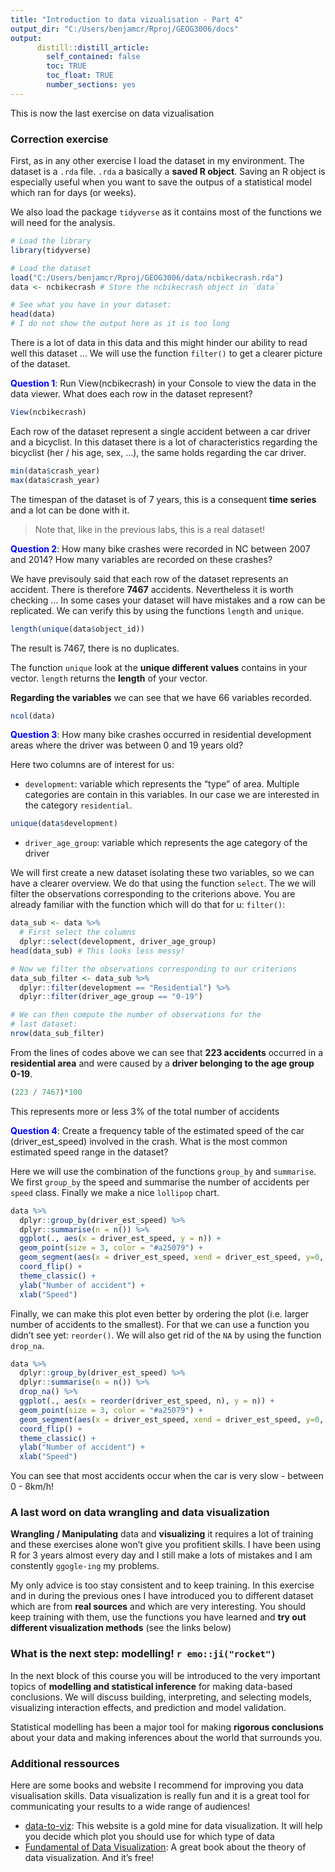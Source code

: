 ```yaml
---
title: "Introduction to data vizualisation - Part 4"
output_dir: "C:/Users/benjamcr/Rproj/GEOG3006/docs"
output: 
      distill::distill_article:
        self_contained: false
        toc: TRUE
        toc_float: TRUE
        number_sections: yes
---
```


This is now the last exercise on data vizualisation

### Correction exercise

First, as in any other exercise I load the dataset in my environment. The dataset is a `.rda` file. `.rda` a basically a **saved R object**. Saving an R object is especially useful when you want to save the outpus of a statistical model which ran for days (or weeks).

We also load the package `tidyverse` as it contains most of the functions we will need for the analysis.

```r
# Load the library
library(tidyverse)

# Load the dataset
load("C:/Users/benjamcr/Rproj/GEOG3006/data/ncbikecrash.rda")
data <- ncbikecrash # Store the ncbikecrash object in `data`
```

```r
# See what you have in your dataset:
head(data)
# I do not show the output here as it is too long
```


There is a lot of data in this data and this might hinder our ability to read well this dataset ... We will use the function `filter()` to get a clearer picture of the dataset.

<span style="color: blue;">**Question 1**</span>: Run View(ncbikecrash) in your Console to view the data in the data viewer. What does each row in the dataset represent?

```r
View(ncbikecrash)
```

Each row of the dataset represent a single accident between a car driver and a bicyclist. In this dataset there is a lot of characteristics regarding the bicyclist (her / his age, sex, ...), the same holds regarding the car driver.

```r
min(data$crash_year)
max(data$crash_year)
```

The timespan of the dataset is of 7 years, this is a consequent **time series** and a lot can be done with it.

> Note that, like in the previous labs, this is a real dataset!


<span style="color: blue;">**Question 2**</span>: How many bike crashes were recorded in NC between 2007 and 2014? How many variables are recorded on these crashes?

We have previsouly said that each row of the dataset represents an accident. There is therefore **7467** accidents. Nevertheless it is worth checking ... In some cases your dataset will have mistakes and a row can be replicated. We can verify this by using the functions `length` and `unique`.

```r
length(unique(data$object_id))
```

The result is 7467, there is no duplicates.

The function `unique` look at the **unique different values** contains in your vector. `length` returns the **length** of your vector.

**Regarding the variables** we can see that we have 66 variables recorded. 

```r
ncol(data)
```

<span style="color: blue;">**Question 3**</span>: How many bike crashes occurred in residential development areas where the driver was between 0 and 19 years old?

Here two columns are of interest for us:

* `development`: variable which represents the "type" of area. Multiple categories are contain in this variables. In our case we are interested in the category `residential`.

```r
unique(data$development)
```

* `driver_age_group`: variable which represents the age category of the driver

We will first create a new dataset isolating these two variables, so we can have a clearer overview. We do that using the function `select`. The we will filter the observations corresponding to the criterions above. You are already familiar with the function which will do that for u: `filter()`:

```r
data_sub <- data %>% 
  # First select the columns
  dplyr::select(development, driver_age_group)
head(data_sub) # This looks less messy!

# Now we filter the observations corresponding to our criterions
data_sub_filter <- data_sub %>% 
  dplyr::filter(development == "Residential") %>% 
  dplyr::filter(driver_age_group == "0-19")

# We can then compute the number of observations for the
# last dataset:
nrow(data_sub_filter)
```

From the lines of codes above we can see that **223 accidents** occurred in a **residential area** and were caused by a **driver belonging to the age group 0-19**. 

```r
(223 / 7467)*100
```

This represents more or less 3% of the total number of accidents

<span style="color: blue;">**Question 4**</span>: Create a frequency table of the estimated speed of the car (driver_est_speed) involved in the crash. What is the most common estimated speed range in the dataset?

Here we will use the combination of the functions `group_by` and `summarise`. We first `group_by` the speed and summarise the number of accidents per `speed` class. Finally we make a nice `lollipop` chart.

```r
data %>% 
  dplyr::group_by(driver_est_speed) %>% 
  dplyr::summarise(n = n()) %>% 
  ggplot(., aes(x = driver_est_speed, y = n)) +
  geom_point(size = 3, color = "#a25079") +
  geom_segment(aes(x = driver_est_speed, xend = driver_est_speed, y=0, yend = n), color = "grey") +
  coord_flip() +
  theme_classic() +
  ylab("Number of accident") +
  xlab("Speed")
```

Finally, we can make this plot even better by ordering the plot (i.e. larger number of accidents to the smallest). For that we can use a function you didn't see yet: `reorder()`. We will also get rid of the `NA` by using the function `drop_na`.

```r
data %>% 
  dplyr::group_by(driver_est_speed) %>% 
  dplyr::summarise(n = n()) %>% 
  drop_na() %>% 
  ggplot(., aes(x = reorder(driver_est_speed, n), y = n)) +
  geom_point(size = 3, color = "#a25079") +
  geom_segment(aes(x = driver_est_speed, xend = driver_est_speed, y=0, yend = n), color = "grey") +
  coord_flip() +
  theme_classic() +
  ylab("Number of accident") +
  xlab("Speed")
```

You can see that most accidents occur when the car is very slow - between 0 - 8km/h!

### A last word on data wrangling and data visualization

**Wrangling / Manipulating** data and **visualizing** it requires a lot of training and these exercises alone won't give you profitient skills. I have been using R for 3 years almost every day and I still make a lots of mistakes and I am constently `ggogle-ing` my problems.

My only advice is too stay consistent and to keep training. In this exercise and in during the previous ones I have introduced you to different dataset which are from **real sources** and which are very interesting. You should keep training with them, use the functions you have learned and **try out different visualization methods** (see the links below)

### What is the next step: modelling! `r emo::ji("rocket")`

In the next block of this course you will be introduced to the very important topics of **modelling and statistical inference** for making data-based conclusions. We will discuss building, interpreting, and selecting models, visualizing interaction effects, and prediction and model validation.

Statistical modelling has been a major tool for making **rigorous conclusions** about your data and making inferences about the world that surrounds you.

### Additional ressources

Here are some books and website I recommend for improving you data visualisation skills. Data visualization is really fun and it is a great tool for communicating your results to a wide range of audiences!

- [data-to-viz](https://www.data-to-viz.com/#explore): This website is a gold mine for data visualization. It will help you decide which plot you should use for which type of data
- [Fundamental of Data Visualization](https://clauswilke.com/dataviz/): A great book about the theory of data visualization. And it's free!
